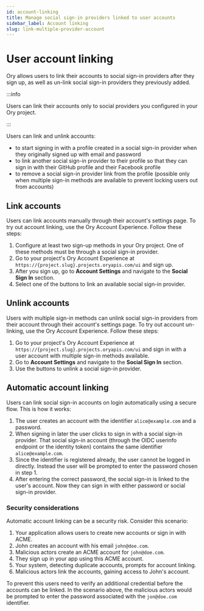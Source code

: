 ```yaml
---
id: account-linking
title: Manage social sign-in providers linked to user accounts
sidebar_label: Account linking
slug: link-multiple-provider-account
---
```


# User account linking

Ory allows users to link their accounts to social sign-in providers after they sign up, as well as un-link social sign-in
providers they previously added.

:::info

Users can link their accounts only to social providers you configured in your Ory project.

:::

Users can link and unlink accounts:

- to start signing in with a profile created in a social sign-in provider when they originally signed up with email and password
- to link another social sign-in provider to their profile so that they can sign in with their GitHub profile and their Facebook
  profile
- to remove a social sign-in provider link from the profile (possible only when multiple sign-in methods are available to prevent
  locking users out from accounts)

## Link accounts

Users can link accounts manually through their account's settings page. To try out account linking, use the Ory Account
Experience. Follow these steps:

1. Configure at least two sign-up methods in your Ory project. One of these methods must be through a social sign-in provider.
2. Go to your project's Ory Account Experience at `https://{project.slug}.projects.oryapis.com/ui` and sign up.
3. After you sign up, go to **Account Settings** and navigate to the **Social Sign In** section.
4. Select one of the buttons to link an available social sign-in provider.

## Unlink accounts

Users with multiple sign-in methods can unlink social sign-in providers from their account through their account's settings page.
To try out account un-linking, use the Ory Account Experience. Follow these steps:

1. Go to your project's Ory Account Experience at `https://{project.slug}.projects.oryapis.com/ui` and sign in with a user account
   with multiple sign-in methods available.
2. Go to **Account Settings** and navigate to the **Social Sign In** section.
3. Use the buttons to unlink a social sign-in provider.

## Automatic account linking

Users can link social sign-in accounts on login automatically using a secure flow. This is how it works:

1. The user creates an account with the identifier `alice@example.com` and a password.
1. When signing in later the user clicks to sign in with a social sign-in provider. That social sign-in account (through the OIDC
   userinfo endpoint or the identity token) contains the same identifier `alice@example.com`.
1. Since the identifier is registered already, the user cannot be logged in directly. Instead the user will be prompted to enter
   the password chosen in step 1.
1. After entering the correct password, the social sign-in is linked to the user's account. Now they can sign in with either
   password or social sign-in provider.

### Security considerations

Automatic account linking can be a security risk. Consider this scenario:

1. Your application allows users to create new accounts or sign in with ACME.
1. John creates an account with his email `john@doe.com`.
1. Malicious actors create an ACME account for `john@doe.com`.
1. They sign up in your app using this ACME account.
1. Your system, detecting duplicate accounts, prompts for account linking.
1. Malicious actors link the accounts, gaining access to John's account.

To prevent this users need to verify an additional credential before the accounts can be linked. In the scenario above, the
malicious actors would be prompted to enter the password associated with the `jon@doe.com` identifier.

